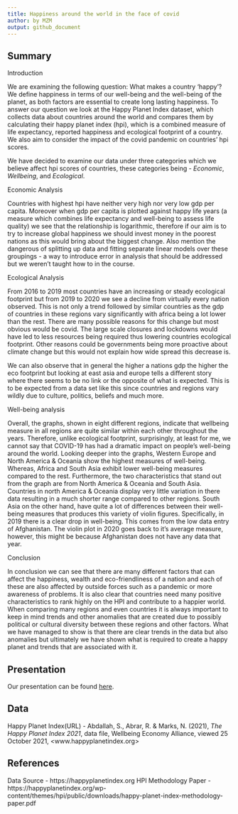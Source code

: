 ```yaml
---
title: Happiness around the world in the face of covid
author: by MZM
output: github_document
---
```


## Summary

Introduction

We are examining the following question: What makes a country 'happy'?
We define happiness in terms of our well-being and the well-being of the planet, as both factors are essential to create long lasting happiness.
To answer our question we look at the Happy Planet Index dataset, which collects data about countries around the world and compares them by calculating their happy planet index (hpi), which is a combined measure of life expectancy, reported happiness and ecological footprint of a country. 
We also aim to consider the impact of the covid pandemic on countries' hpi scores.

We have decided to examine our data under three categories which we believe affect hpi scores of countries, these categories being - *Economic*, *Wellbeing*, and *Ecological*.

Economic Analysis

Countries with highest hpi have neither very high nor very low gdp per capita.
Moreover when gdp per capita is plotted against happy life years (a measure which combines life expectancy and well-being to assess life quality) we see that the relationship is logarithmic, therefore if our aim is to try to increase global happiness we should invest money in the poorest nations as this would bring about the biggest change. Also mention the dangerous of splitting up data and fitting separate linear models over these groupings - a way to introduce error in analysis that should be addressed but we weren't taught how to in the course.

Ecological Analysis

From 2016 to 2019 most countries have an increasing or steady ecological footprint but from
2019 to 2020 we see a decline from virtually every nation observed. 
This is not only a trend followed by similar countries as the gdp of countries in
these regions vary significantly with africa being a lot lower than the rest. There are 
many possible reasons for this change but most obvious would be covid.
The large scale closures and lockdowns would have led to less resources being required
thus lowering countries ecological footprint. Other reasons could be governments being
more proactive about climate change but this would not explain how wide spread this
decrease is.

We can also observe that in general the higher a nations gdp the higher the eco footprint but
looking at east asia and europe tells a different story where there seems to be no link or
the opposite of what is expected. This is to be expected from a data set like this since 
countries and regions vary wildly due to culture, politics, beliefs and much more.

Well-being analysis 

Overall, the graphs, shown in eight different regions, indicate that wellbeing measure in all regions are quite similar within each other throughout the years. Therefore, unlike ecological footprint, surprisingly, at least for me, we cannot say that COVID-19 has had a dramatic impact on people's well-being around the world. Looking deeper into the graphs, Western Europe and North America & Oceania show the highest measures of well-being. Whereas, Africa and South Asia exhibit lower well-being measures compared to the rest. Furthermore, the two characteristics that stand out from the graph are from North America & Oceania and South Asia. Countries in north America & Oceania display very little variation in there data resulting in a much shorter range compared to other regions. South Asia on the other hand, have quite a lot of differences between their well-being measures that produces this variety of violin figures. Specifically, in 2019 there is a clear drop in well-being. This comes from the low data entry of Afghanistan. The violin plot in 2020 goes back to it's average measure, however, this might be because Afghanistan does not have any data that year.

Conclusion

In conclusion we can see that there are many different factors that can affect the happiness,
wealth and eco-friendliness of a nation and each of these are also affected by outside forces
such as a pandemic or more awareness of problems. It is also clear that countries need many
positive characteristics to rank highly on the HPI and contribute to a happier world. When
comparing many regions and even countries it is always important to keep in mind trends and
other anomalies that are created due to possibly political or cultural diversity between
these regions and other factors. What we have managed to show is that there are clear trends
in the data but also anomalies but ultimately we have shown what is required to create a 
happy planet and trends that are associated with it.

## Presentation

Our presentation can be found [here](presentation/CopyOfxaringan_template/presentation.html).

## Data 

Happy Planet Index(URL) - Abdallah, S., Abrar, R. & Marks, N. (2021), _The Happy Planet Index 2021_, data file, Wellbeing Economy Alliance, viewed 25 October 2021, <www.happyplanetindex.org>

## References

Data Source - https://happyplanetindex.org
HPI Methodology Paper - https://happyplanetindex.org/wp-content/themes/hpi/public/downloads/happy-planet-index-methodology-paper.pdf
